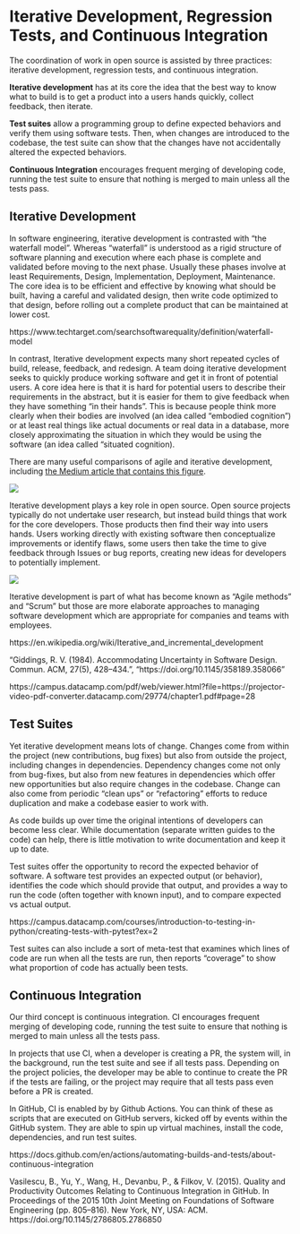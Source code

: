# Iterative Development, Regression Tests, and Continuous Integration {#sec-agile}

The coordination of work in open source is assisted by three practices: iterative development, regression tests, and continuous integration.

**Iterative development** has at its core the idea that the best way to know what to build is to get a product into a users hands quickly, collect feedback, then iterate.

**Test suites** allow a programming group to define expected behaviors and verify them using software tests. Then, when changes are introduced to the codebase, the test suite can show that the changes have not accidentally altered the expected behaviors.

**Continuous Integration** encourages frequent merging of developing code, running the test suite to ensure that nothing is merged to main unless all the tests pass. 

## Iterative Development

In software engineering, iterative development is contrasted with "the waterfall model". Whereas "waterfall" is understood as a rigid structure of software planning and execution where each phase is complete and validated before moving to the next phase. Usually these phases involve at least Requirements, Design, Implementation, Deployment, Maintenance. The core idea is to be efficient and effective by knowing what should be built, having a careful and validated design, then write code optimized to that design, before rolling out a complete product that can be maintained at lower cost.

https://www.techtarget.com/searchsoftwarequality/definition/waterfall-model

In contrast, Iterative development expects many short repeated cycles of build, release, feedback, and redesign. A team doing iterative development seeks to quickly produce working software and get it in front of potential users. A core idea here is that it is hard for potential users to describe their requirements in the abstract, but it is easier for them to give feedback when they have something "in their hands". This is because people think more clearly when their bodies are involved (an idea called "embodied cognition") or at least real things like actual documents or real data in a database, more closely approximating the situation in which they would be using the software (an idea called "situated cognition).

There are many useful comparisons of agile and iterative development, including [the Medium article that contains this figure](https://medium.com/@ashutoshagrawal1010/agile-methodology-incremental-and-iterative-way-of-development-a6614116ae68).

![](agile_files/agile_waterfall.png)

Iterative development plays a key role in open source.  Open source projects typically do not undertake user research, but instead build things that work for the core developers. Those products then find their way into users hands.  Users working directly with existing software then conceptualize improvements or identify flaws, some users then take the time to give feedback through Issues or bug reports, creating new ideas for developers to potentially implement.

![](agile_files/superposition.png)

Iterative development is part of what has become known as "Agile methods" and "Scrum" but those are more elaborate approaches to managing software development which are appropriate for companies and teams with employees.

https://en.wikipedia.org/wiki/Iterative_and_incremental_development

"Giddings, R. V. (1984). Accommodating Uncertainty in Software Design. Commun. ACM, 27(5), 428–434.",
    "https://doi.org/10.1145/358189.358066"
    
https://campus.datacamp.com/pdf/web/viewer.html?file=https://projector-video-pdf-converter.datacamp.com/29774/chapter1.pdf#page=28

## Test Suites

Yet iterative development means lots of change.  Changes come from within the project (new contributions, bug fixes) but also from outside the project, including changes in dependencies. Dependency changes come not only from bug-fixes, but also from new features in dependencies which offer new opportunities but also require changes in the codebase.  Change can also come from periodic "clean ups" or "refactoring" efforts to reduce duplication and make a codebase easier to work with.

As code builds up over time the original intentions of developers can become less clear. While documentation (separate written guides to the code) can help, there is little motivation to write documentation and keep it up to date.

Test suites offer the opportunity to record the expected behavior of software. A software test provides an expected output (or behavior), identifies the code which should provide that output, and provides a way to run the code (often together with known input), and to compare expected vs actual output.

https://campus.datacamp.com/courses/introduction-to-testing-in-python/creating-tests-with-pytest?ex=2

Test suites can also include a sort of meta-test that examines which lines of code are run when all the tests are run, then reports "coverage" to show what proportion of code has actually been tests.

## Continuous Integration

Our third concept is continuous integration. CI encourages frequent merging of developing code, running the test suite to ensure that nothing is merged to main unless all the tests pass. 

In projects that use CI, when a developer is creating a PR, the system will, in the background, run the test suite and see if all tests pass. Depending on the project policies, the developer may be able to continue to create the PR if the tests are failing, or the project may require that all tests pass even before a PR is created. 

In GitHub, CI is enabled by by Github Actions.  You can think of these as scripts that are executed on GitHub servers, kicked off by events within the GitHub system.  They are able to spin up virtual machines, install the code, dependencies, and run test suites.

https://docs.github.com/en/actions/automating-builds-and-tests/about-continuous-integration

Vasilescu, B., Yu, Y., Wang, H., Devanbu, P., & Filkov, V. (2015). Quality and Productivity Outcomes Relating to Continuous Integration in GitHub. In Proceedings of the 2015 10th Joint Meeting on Foundations of Software Engineering (pp. 805–816). New York, NY, USA: ACM. https://doi.org/10.1145/2786805.2786850
